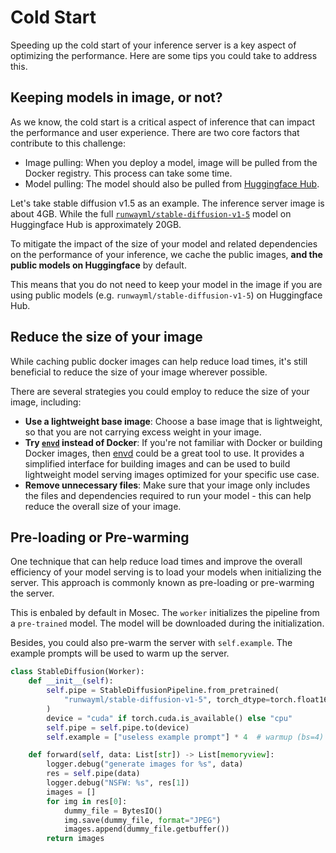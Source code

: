 # Cold Start

Speeding up the cold start of your inference server is a key aspect of optimizing the performance. Here are some tips you could take to address this.

## Keeping models in image, or not?

As we know, the cold start is a critical aspect of inference that can impact the performance and user experience. There are two core factors that contribute to this challenge:

- Image pulling: When you deploy a model, image will be pulled from the Docker registry. This process can take some time.
- Model pulling: The model should also be pulled from [Huggingface Hub](https://huggingface.co/).

Let's take stable diffusion v1.5 as an example. The inference server image is about 4GB. While  the full [`runwayml/stable-diffusion-v1-5`](https://huggingface.co/runwayml/stable-diffusion-v1-5/tree/main) model on Huggingface Hub is approximately 20GB.

To mitigate the impact of the size of your model and related dependencies on the performance of your inference, we cache the public images, **and the public models on Huggingface** by default.

This means that you do not need to keep your model in the image if you are using public models (e.g. `runwayml/stable-diffusion-v1-5`) on Huggingface Hub.

## Reduce the size of your image

While caching public docker images can help reduce load times, it's still beneficial to reduce the size of your image wherever possible.

There are several strategies you could employ to reduce the size of your image, including:

- **Use a lightweight base image**: Choose a base image that is lightweight, so that you are not carrying excess weight in your image. 
- **Try [`envd`](https://envd.tensorchord.ai/guide/getting-started.html) instead of Docker**: If you're not familiar with Docker or building Docker images, then [envd](https://envd.tensorchord.ai/guide/getting-started.html) could be a great tool to use. It provides a simplified interface for building images and can be used to build lightweight model serving images optimized for your specific use case. 
- **Remove unnecessary files**: Make sure that your image only includes the files and dependencies required to run your model - this can help reduce the overall size of your image.

## Pre-loading or Pre-warming

One technique that can help reduce load times and improve the overall efficiency of your model serving is to load your models when initializing the server. This approach is commonly known as pre-loading or pre-warming the server.

This is enbaled by default in Mosec. The `worker` initializes the pipeline from a `pre-trained` model. The model will be downloaded during the initialization.

Besides, you could also pre-warm the server with `self.example`. The example prompts will be used to warm up the server.

```python copy
class StableDiffusion(Worker):
    def __init__(self):
        self.pipe = StableDiffusionPipeline.from_pretrained(
            "runwayml/stable-diffusion-v1-5", torch_dtype=torch.float16
        )
        device = "cuda" if torch.cuda.is_available() else "cpu"
        self.pipe = self.pipe.to(device)
        self.example = ["useless example prompt"] * 4  # warmup (bs=4)

    def forward(self, data: List[str]) -> List[memoryview]:
        logger.debug("generate images for %s", data)
        res = self.pipe(data)
        logger.debug("NSFW: %s", res[1])
        images = []
        for img in res[0]:
            dummy_file = BytesIO()
            img.save(dummy_file, format="JPEG")
            images.append(dummy_file.getbuffer())
        return images
```
